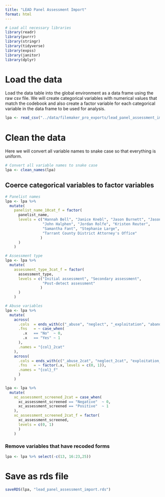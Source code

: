---
title: "LEAD Panel Assessment Import"
format: html
---

```{r, message= FALSE}
# Load all necessary libraries
library(readr)
library(purrr)
library(stringr)
library(tidyverse)
library(expss)
library(janitor)
library(dplyr)
```

# Load the data

Load the data table into the global environment as a data frame using the raw csv file. We will create categorical variables with numerical values that match the codebook and also create a factor variable for each categorical variable in the data frame to be used for analysis.

```{r}
lpa <- read_csv("../data/filemaker_pro_exports/lead_panel_assessment_import.csv")
```

# Clean the data

Here we will convert all variable names to snake case so that everything is uniform.

```{r}
# Convert all variable names to snake case
lpa <- clean_names(lpa)
```

## Coerce categorical variables to factor variables

```{r}
# Panelist names
lpa <- lpa %>%
  mutate(
    panelist_name_10cat_f = factor(
      panelist_name,
      levels = c("Hannah Bell", "Janice Knebl", "Jason Burnett", "Jason Knebl", 
                 "John Halphen", "Jordan Rolfe", "Kristen Reuter",
                 "Samantha Fant", "Stephanie Large", 
                 "Tarrant County District Attorney's Office"
                )
      )
    )

# Assessment type    
lpa <- lpa %>%
  mutate(
    assessment_type_3cat_f = factor(
      assessment_type,
      levels = c("Initial assessment", "Secondary assessment",
                 "Post-detect assessment" 
                )
      )
    )

# Abuse variables
lpa <- lpa %>%
  mutate(
    across(
      .cols  = ends_with(c("_abuse", "neglect", "_exploitation", "abandonment")),
      .fns   = ~ case_when(
        .x   == "No"  ~ 0,
        .x   == "Yes" ~ 1
      ),
      .names = "{col}_2cat"
    ),
    across(
      .cols = ends_with(c("_abuse_2cat", "neglect_2cat", "exploitation_2cat", "abandonment_2cat")),
      .fns   = ~ factor(.x, levels = c(0, 1)),
      .names = "{col}_f"
      )
    )

lpa <- lpa %>%
  mutate(
    xc_assessment_screened_2cat = case_when(
      xc_assessment_screened == "Negative"  ~ 0,
      xc_assessment_screened == "Positive"  ~ 1
    ),
    xc_assessment_screened_2cat_f = factor(
      xc_assessment_screened,
      levels = c(0, 1)
      )
    )

```

### Remove variables that have recoded forms

```{r}
lpa <- lpa %>% select(-c(13, 16:23,25))
```

# Save as rds file

```{r}
saveRDS(lpa, "lead_panel_assessment_import.rds")

```
